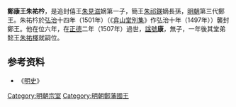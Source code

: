 '''鄭康王朱祐枔'''{{BD|1474年||1507年|catIdx=Z朱}}，是追封僖王[[朱見滋|朱見滋]]嫡第一子，簡王[[朱祁鍈|朱祁鍈]]嫡長孫，[[明朝|明朝]]第三代鄭王。朱祐枔於[[弘治_(明朝)|弘治]]十四年（1501年）（《[[s:弇山堂別集|弇山堂別集]]》作弘治十年（1497年））襲封鄭王。他在位六年，在[[正德_(明朝)|正德]]二年（1507年）過世，[[諡號|諡號]]'''康'''，無子，一年後其堂弟懿王[[朱祐檡|朱祐檡]]就嗣位。

==参考资料==
*《[[明史|明史]]》

{{s-start}}
{{s-bef|before=祖父簡王[[朱祁鍈|朱祁鍈]]}}
{{s-ttl|title=[[明朝藩王列表_(鄭王系)|明鄭國國王]]|years=1501年－1507年}}
{{s-aft|after=堂弟懿王[[朱祐檡|朱祐檡]]}}
{{end}}

[[Category:明朝宗室|Category:明朝宗室]]
[[Category:明朝鄭藩國王|Category:明朝鄭藩國王]]